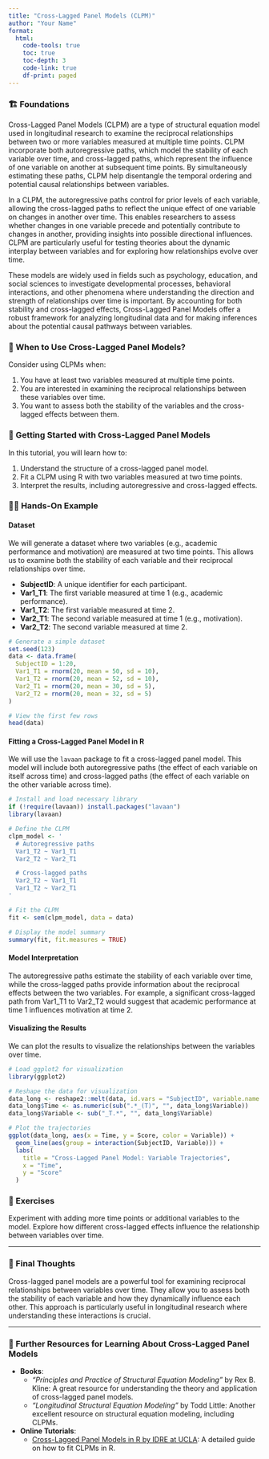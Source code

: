 ```yaml
---
title: "Cross-Lagged Panel Models (CLPM)"
author: "Your Name"
format: 
  html:
    code-tools: true
    toc: true
    toc-depth: 3
    code-link: true
    df-print: paged
---
```


### 🏗️ Foundations

Cross-Lagged Panel Models (CLPM) are a type of structural equation model used in longitudinal research to examine the reciprocal relationships between two or more variables measured at multiple time points. CLPM incorporate both autoregressive paths, which model the stability of each variable over time, and cross-lagged paths, which represent the influence of one variable on another at subsequent time points. By simultaneously estimating these paths, CLPM help disentangle the temporal ordering and potential causal relationships between variables.

In a CLPM, the autoregressive paths control for prior levels of each variable, allowing the cross-lagged paths to reflect the unique effect of one variable on changes in another over time. This enables researchers to assess whether changes in one variable precede and potentially contribute to changes in another, providing insights into possible directional influences. CLPM are particularly useful for testing theories about the dynamic interplay between variables and for exploring how relationships evolve over time.

These models are widely used in fields such as psychology, education, and social sciences to investigate developmental processes, behavioral interactions, and other phenomena where understanding the direction and strength of relationships over time is important. By accounting for both stability and cross-lagged effects, Cross-Lagged Panel Models offer a robust framework for analyzing longitudinal data and for making inferences about the potential causal pathways between variables.

<div class="when-to-use-section">

### 🤔 When to Use Cross-Lagged Panel Models?

Consider using CLPMs when:

1. You have at least two variables measured at multiple time points.
2. You are interested in examining the reciprocal relationships between these variables over time.
3. You want to assess both the stability of the variables and the cross-lagged effects between them.

</div>

<div class="getting-started-section">

### 🚀 Getting Started with Cross-Lagged Panel Models

In this tutorial, you will learn how to:

1. Understand the structure of a cross-lagged panel model.
2. Fit a CLPM using R with two variables measured at two time points.
3. Interpret the results, including autoregressive and cross-lagged effects.

</div>

<div class="hands-on-section">

### 👩‍💻 Hands-On Example

#### Dataset

We will generate a dataset where two variables (e.g., academic performance and motivation) are measured at two time points. This allows us to examine both the stability of each variable and their reciprocal relationships over time.

- **SubjectID**: A unique identifier for each participant.
- **Var1_T1**: The first variable measured at time 1 (e.g., academic performance).
- **Var1_T2**: The first variable measured at time 2.
- **Var2_T1**: The second variable measured at time 1 (e.g., motivation).
- **Var2_T2**: The second variable measured at time 2.

```r
# Generate a simple dataset
set.seed(123)
data <- data.frame(
  SubjectID = 1:20,
  Var1_T1 = rnorm(20, mean = 50, sd = 10),
  Var1_T2 = rnorm(20, mean = 52, sd = 10),
  Var2_T1 = rnorm(20, mean = 30, sd = 5),
  Var2_T2 = rnorm(20, mean = 32, sd = 5)
)

# View the first few rows
head(data)
```

#### Fitting a Cross-Lagged Panel Model in R

We will use the `lavaan` package to fit a cross-lagged panel model. This model will include both autoregressive paths (the effect of each variable on itself across time) and cross-lagged paths (the effect of each variable on the other variable across time).

```r
# Install and load necessary library
if (!require(lavaan)) install.packages("lavaan")
library(lavaan)

# Define the CLPM
clpm_model <- '
  # Autoregressive paths
  Var1_T2 ~ Var1_T1
  Var2_T2 ~ Var2_T1

  # Cross-lagged paths
  Var2_T2 ~ Var1_T1
  Var1_T2 ~ Var2_T1
'

# Fit the CLPM
fit <- sem(clpm_model, data = data)

# Display the model summary
summary(fit, fit.measures = TRUE)
```

#### Model Interpretation

The autoregressive paths estimate the stability of each variable over time, while the cross-lagged paths provide information about the reciprocal effects between the two variables. For example, a significant cross-lagged path from Var1_T1 to Var2_T2 would suggest that academic performance at time 1 influences motivation at time 2.

#### Visualizing the Results

We can plot the results to visualize the relationships between the variables over time.

```r
# Load ggplot2 for visualization
library(ggplot2)

# Reshape the data for visualization
data_long <- reshape2::melt(data, id.vars = "SubjectID", variable.name = "Variable", value.name = "Score")
data_long$Time <- as.numeric(sub(".*_(T)", "", data_long$Variable))
data_long$Variable <- sub("_T.*", "", data_long$Variable)

# Plot the trajectories
ggplot(data_long, aes(x = Time, y = Score, color = Variable)) +
  geom_line(aes(group = interaction(SubjectID, Variable))) +
  labs(
    title = "Cross-Lagged Panel Model: Variable Trajectories",
    x = "Time",
    y = "Score"
  )
```

</div>

### 🛝 Exercises

Experiment with adding more time points or additional variables to the model. Explore how different cross-lagged effects influence the relationship between variables over time.

---

### 💭 Final Thoughts

Cross-lagged panel models are a powerful tool for examining reciprocal relationships between variables over time. They allow you to assess both the stability of each variable and how they dynamically influence each other. This approach is particularly useful in longitudinal research where understanding these interactions is crucial.

---

### 🔗 Further Resources for Learning About Cross-Lagged Panel Models

- **Books**:
   - *"Principles and Practice of Structural Equation Modeling"* by Rex B. Kline: A great resource for understanding the theory and application of cross-lagged panel models.
   - *"Longitudinal Structural Equation Modeling"* by Todd Little: Another excellent resource on structural equation modeling, including CLPMs.

- **Online Tutorials**:
   - [Cross-Lagged Panel Models in R by IDRE at UCLA](https://stats.oarc.ucla.edu/r/seminars/cross-lagged-panel-models/): A detailed guide on how to fit CLPMs in R.

</div>
